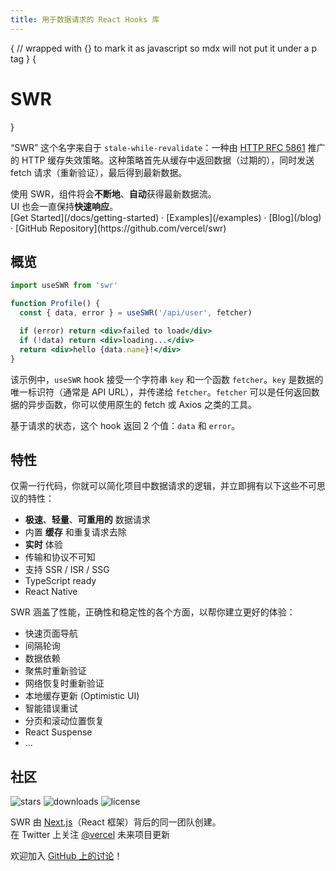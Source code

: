 ```yaml
---
title: 用于数据请求的 React Hooks 库
---
```



<style jsx global>{`
body {
  background-image: radial-gradient(#ddd 1px, transparent 0),
    radial-gradient(#ddd 1px, transparent 0);
  background-position: 0 0, 25px 25px;
  background-size: 50px 50px;
}
.dark body {
  background-image: radial-gradient(#333 1px, transparent 0),
    radial-gradient(#333 1px, transparent 0);
}
`}</style>

{
// wrapped with {} to mark it as javascript so mdx will not put it under a p tag
}
{<h1 className="text-center font-extrabold md:text-5xl mt-8">SWR</h1>}

<Bleed full>
  <Features/>
</Bleed>

“SWR” 这个名字来自于 `stale-while-revalidate`：一种由 [HTTP RFC 5861](https://tools.ietf.org/html/rfc5861) 推广的 HTTP 缓存失效策略。这种策略首先从缓存中返回数据（过期的），同时发送 fetch 请求（重新验证），最后得到最新数据。

<Callout emoji="✅">
  使用 SWR，组件将会<strong>不断地</strong>、<strong>自动</strong>获得最新数据流。<br/>
  UI 也会一直保持<strong>快速响应</strong>。
</Callout>

<div className="mt-16 mb-20 text-center">
  [Get Started](/docs/getting-started) · [Examples](/examples) · [Blog](/blog) · [GitHub Repository](https://github.com/vercel/swr)
</div>

## 概览

```jsx
import useSWR from 'swr'

function Profile() {
  const { data, error } = useSWR('/api/user', fetcher)

  if (error) return <div>failed to load</div>
  if (!data) return <div>loading...</div>
  return <div>hello {data.name}!</div>
}
```

该示例中，`useSWR` hook 接受一个字符串 `key` 和一个函数 `fetcher`。`key` 是数据的唯一标识符（通常是 API URL），并传递给 `fetcher`。`fetcher` 可以是任何返回数据的异步函数，你可以使用原生的 fetch 或 Axios 之类的工具。

基于请求的状态，这个 hook 返回 2 个值：`data` 和 `error`。

## 特性

仅需一行代码，你就可以简化项目中数据请求的逻辑，并立即拥有以下这些不可思议的特性：

- **极速**、**轻量**、**可重用的** 数据请求
- 内置 **缓存** 和重复请求去除
- **实时** 体验
- 传输和协议不可知
- 支持 SSR / ISR / SSG
- TypeScript ready
- React Native

SWR 涵盖了性能，正确性和稳定性的各个方面，以帮你建立更好的体验：

- 快速页面导航
- 间隔轮询
- 数据依赖
- 聚焦时重新验证
- 网络恢复时重新验证
- 本地缓存更新 (Optimistic UI)
- 智能错误重试
- 分页和滚动位置恢复
- React Suspense
- ...

## 社区

<p className="flex h-6">
  <img
    alt="stars"
    src="https://badgen.net/github/stars/vercel/swr"
    className="inline-block mr-2"
  />
  <img
    alt="downloads"
    src="https://badgen.net/npm/dt/swr"
    className="inline-block mr-2"
  />
  <img
    alt="license"
    src="https://badgen.net/npm/license/swr"
    className="inline-block mr-2"
  />
</p>

SWR 由 [Next.js](https://nextjs.org)（React 框架）背后的同一团队创建。  
在 Twitter 上关注 [@vercel](https://twitter.com/vercel) 未来项目更新

欢迎加入 [GitHub 上的讨论](https://github.com/vercel/swr/discussions)！
